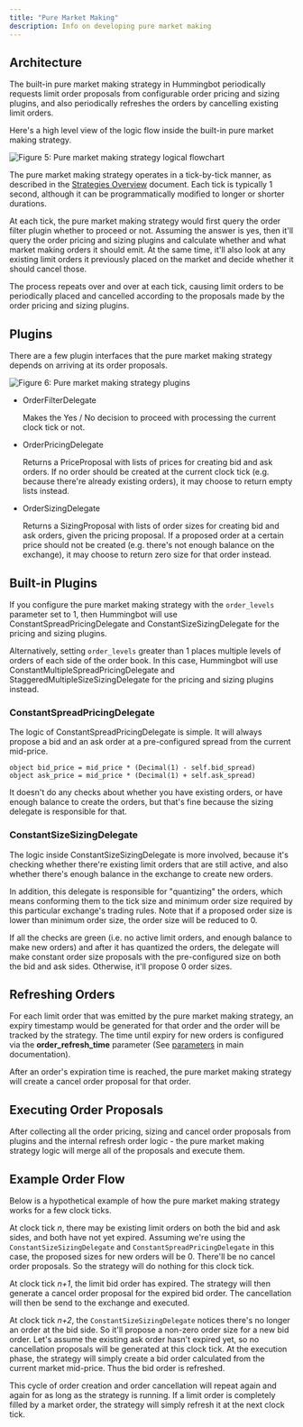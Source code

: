```yaml
---
title: "Pure Market Making"
description: Info on developing pure market making
---
```


## Architecture

The built-in pure market making strategy in Hummingbot periodically requests limit order proposals from configurable order pricing and sizing plugins, and also periodically refreshes the orders by cancelling existing limit orders.

Here's a high level view of the logic flow inside the built-in pure market making strategy.

![Figure 5: Pure market making strategy logical flowchart](/img/pure-mm-flowchart.svg)

The pure market making strategy operates in a tick-by-tick manner, as described in the [Strategies Overview](/strategies/overview) document. Each tick is typically 1 second, although it can be programmatically modified to longer or shorter durations.

At each tick, the pure market making strategy would first query the order filter plugin whether to proceed or not. Assuming the answer is yes, then it'll query the order pricing and sizing plugins and calculate whether and what market making orders it should emit. At the same time, it'll also look at any existing limit orders it previously placed on the market and decide whether it should cancel those.

The process repeats over and over at each tick, causing limit orders to be periodically placed and cancelled according to the proposals made by the order pricing and sizing plugins.

## Plugins

There are a few plugin interfaces that the pure market making strategy depends on arriving at its order proposals.

![Figure 6: Pure market making strategy plugins](/img/pure-mm-uml.svg)

- OrderFilterDelegate

  Makes the Yes / No decision to proceed with processing the current clock tick or not.

- OrderPricingDelegate

  Returns a PriceProposal with lists of prices for creating bid and ask orders. If no order should be created at the current clock tick (e.g. because there're already existing orders), it may choose to return empty lists instead.

- OrderSizingDelegate

  Returns a SizingProposal with lists of order sizes for creating bid and ask orders, given the pricing proposal. If a proposed order at a certain price should not be created (e.g. there's not enough balance on the exchange), it may choose to return zero size for that order instead.

## Built-in Plugins

If you configure the pure market making strategy with the `order_levels` parameter set to 1, then Hummingbot will use ConstantSpreadPricingDelegate and ConstantSizeSizingDelegate for the pricing and sizing plugins.

Alternatively, setting `order_levels` greater than 1 places multiple levels of orders of each side of the order book. In this case, Hummingbot will use ConstantMultipleSpreadPricingDelegate and StaggeredMultipleSizeSizingDelegate for the pricing and sizing plugins instead.

### ConstantSpreadPricingDelegate

The logic of ConstantSpreadPricingDelegate is simple. It will always propose a bid and an ask order at a pre-configured spread from the current mid-price.

```cython
object bid_price = mid_price * (Decimal(1) - self.bid_spread)
object ask_price = mid_price * (Decimal(1) + self.ask_spread)
```

It doesn't do any checks about whether you have existing orders, or have enough balance to create the orders, but that's fine because the sizing delegate is responsible for that.

### ConstantSizeSizingDelegate

The logic inside ConstantSizeSizingDelegate is more involved, because it's checking whether there're existing limit orders that are still active, and also whether there's enough balance in the exchange to create new orders.

In addition, this delegate is responsible for "quantizing" the orders, which means conforming them to the tick size and minimum order size required by this particular exchange's trading rules. Note that if a proposed order size is lower than minimum order size, the order size will be reduced to 0.

If all the checks are green (i.e. no active limit orders, and enough balance to make new orders) and after it has quantized the orders, the delegate will make constant order size proposals with the pre-configured size on both the bid and ask sides. Otherwise, it'll propose 0 order sizes.

## Refreshing Orders

For each limit order that was emitted by the pure market making strategy, an expiry timestamp would be generated for that order and the order will be tracked by the strategy. The time until expiry for new orders is configured via the **order_refresh_time** parameter (See [parameters](/strategies/pure-market-making/#basic-configuration-parameters-and-walkthrough) in main documentation).

After an order's expiration time is reached, the pure market making strategy will create a cancel order proposal for that order.

## Executing Order Proposals

After collecting all the order pricing, sizing and cancel order proposals from plugins and the internal refresh order logic - the pure market making strategy logic will merge all of the proposals and execute them.

## Example Order Flow

Below is a hypothetical example of how the pure market making strategy works for a few clock ticks.

At clock tick _n_, there may be existing limit orders on both the bid and ask sides, and both have not yet expired. Assuming we're using the `ConstantSizeSizingDelegate` and `ConstantSpreadPricingDelegate` in this case, the proposed sizes for new orders will be 0. There'll be no cancel order proposals. So the strategy will do nothing for this clock tick.

At clock tick _n+1_, the limit bid order has expired. The strategy will then generate a cancel order proposal for the expired bid order. The cancellation will then be send to the exchange and executed.

At clock tick _n+2_, the `ConstantSizeSizingDelegate` notices there's no longer an order at the bid side. So it'll propose a non-zero order size for a new bid order. Let's assume the existing ask order hasn't expired yet, so no cancellation proposals will be generated at this clock tick. At the execution phase, the strategy will simply create a bid order calculated from the current market mid-price. Thus the bid order is refreshed.

This cycle of order creation and order cancellation will repeat again and again for as long as the strategy is running. If a limit order is completely filled by a market order, the strategy will simply refresh it at the next clock tick.
